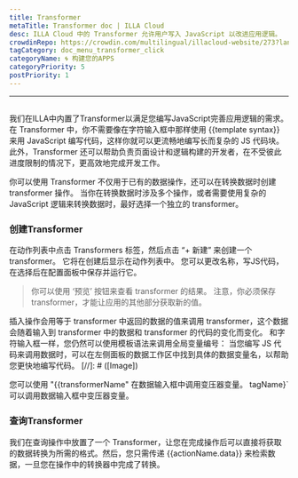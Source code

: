 ```yaml
---
title: Transformer
metaTitle: Transformer doc | ILLA Cloud
desc: ILLA Cloud 中的 Transformer 允许用户写入 JavaScript 以改进应用逻辑。
crowdinRepo: https://crowdin.com/multilingual/illacloud-website/273?languages=zhcn&filter=basic&value=0
tagCategory: doc_menu_transformer_click
categoryName: 🌀 构建您的APPS
categoryPriority: 5
postPriority: 1
---
```


* * *

## <h2 hidden>Transformer</h2>

我们在ILLA中内置了Transformer以满足您编写JavaScript完善应用逻辑的需求。 在 Transformer 中，你不需要像在字符输入框中那样使用 {{template syntax}} 来用 JavaScript 编写代码，这样你就可以更流畅地编写长而复杂的 JS 代码块。 此外，Transformer 还可以帮助负责页面设计和逻辑构建的开发者，在不受彼此进度限制的情况下，更高效地完成开发工作。

你可以使用 Transformer 不仅用于已有的数据操作，还可以在转换数据时创建 transformer 操作。 当你在转换数据时涉及多个操作，或者需要使用复杂的 JavaScript 逻辑来转换数据时，最好选择一个独立的 transformer。

### 创建Transformer

在动作列表中点击 Transformers 标签，然后点击 “+ 新建” 来创建一个 transformer。 它将在创建后显示在动作列表中。 您可以更改名称，写JS代码，在选择后在配置面板中保存并运行它。

> 你可以使用 ‘预览’ 按钮来查看 transformer 的结果。 注意，你必须保存 transformer，才能让应用的其他部分获取新的值。

插入操作会用等于 transformer 中返回的数据的值来调用 transformer，这个数据会随着输入到 transformer 中的数据和 transformer 的代码的变化而变化。 和字符输入框一样，您仍然可以使用模板语法来调用全局变量编号： 当您编写 JS 代码来调用数据时，可以在左侧面板的数据工作区中找到具体的数据变量名，以帮助您更快地编写代码。
[//]\: # ([Image])

您可以使用 "{{transformerName" 在数据输入框中调用变压器变量。 tagName}\` 可以调用数据输入框中变压器变量。

### 查询Transformer

我们在查询操作中放置了一个 Transformer，让您在完成操作后可以直接将获取的数据转换为所需的格式。然后，您只需传递 {{actionName.data}} 来检索数据，一旦您在操作中的转换器中完成了转换。
